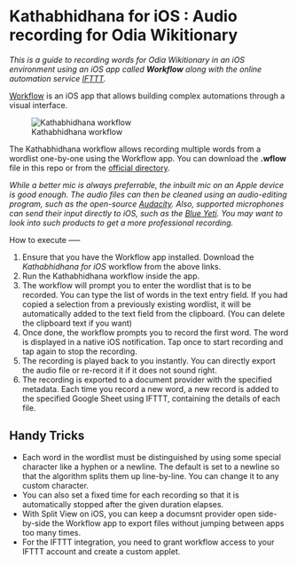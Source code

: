 Kathabhidhana for iOS : Audio recording for Odia Wikitionary
===================================
<i>This is a guide to recording words for Odia Wikitionary in an iOS environment using an iOS app called <b>Workflow</b> along with the online automation service [IFTTT](https://ifttt.com/).</i>

[Workflow](https://workflow.is) is an iOS app that allows building complex automations through a visual interface.

![Kathabhidhana workflow](https://github.com/pattaprateek/Kathabhidhana/blob/master/Kathabhidhana%20for%20iOS/IMG_9475.JPG)

The Kathabhidhana workflow allows recording multiple words from a wordlist one-by-one using the Workflow app. You can download the <b>.wflow</b> file in this repo or from the [official directory](https://workflow.is/workflows/acb7f3c267754b2ca84839d68fb52eef). 

<i>While a better mic is always preferrable, the inbuilt mic on an Apple device is good enough. The audio files can then be cleaned using an audio-editing program, such as the open-source [Audacity](http://www.audacityteam.org/). Also, supported microphones can send their input directly to iOS, such as the [Blue Yeti](http://www.bluemic.com/products/yeti/). You may want to look into such products to get a more professional recording.</i>
 
 How to execute
 -----
 
 1. Ensure that you have the Workflow app installed. Download the <i>Kathabhidhana for iOS</i> workflow from the above links.
 2. Run the Kathabhidhana workflow inside the app.
 3. The workflow will prompt you to enter the wordlist that is to be recorded. You can type the list of words in the text entry field. If you had copied a selection from a previously existing wordlist, it will be automatically added to the text field from the clipboard. (You can delete the clipboard text if you want)
4. Once done, the workflow prompts you to record the first word. The word is displayed in a native iOS notification. Tap once to start recording and tap again to stop the recording. 
5. The recording is played back to you instantly. You can directly export the audio file or re-record it if it does not sound right. 
6. The recording is exported to a document provider with the specified metadata. Each time you record a new word, a new record is added to the specified Google Sheet using IFTTT, containing the details of each file.

Handy Tricks
-----
- Each word in the wordlist must be distinguished by using some special character like a hyphen or a newline. The default is set to a newline so that the algorithm splits them up line-by-line. You can change it to any custom character.
- You can also set a fixed time for each recording so that it is automatically stopped after the given duration elapses.
- With Split View on iOS, you can keep a documsnt provider open side-by-side the Workflow app to export files without jumping between apps too many times.
- For the IFTTT integration, you need to grant workflow access to your IFTTT account and create a custom applet.



